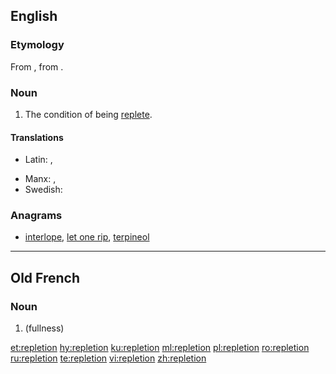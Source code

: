 ==English==

===Etymology===
From {{etyl|fro|en}} {{term|repletion|lang=fro}}, from {{etyl|la|en}} {{term|replētiō|lang=la}}.

===Noun===
{{en-noun|-}}

# The condition of being [[replete]].

====Translations====
{{trans-top|the condition of being replete}}
* Latin: {{t|la|plēnitās|f}}, {{t|la|saturitas|f}}
{{trans-mid}}
* Manx: {{t|gv|saieys|m}}, {{t|gv|saieid|m}}
* Swedish: {{t|sv|överfyllnad}}
{{trans-bottom}}

===Anagrams===
* [[interlope#English|interlope]], [[let one rip#English|let one rip]], [[terpineol#English|terpineol]]

----

==Old French==

===Noun===
{{fro-noun|f}}

# {{l|en|repletion}} (fullness)

[[et:repletion]]
[[hy:repletion]]
[[ku:repletion]]
[[ml:repletion]]
[[pl:repletion]]
[[ro:repletion]]
[[ru:repletion]]
[[te:repletion]]
[[vi:repletion]]
[[zh:repletion]]